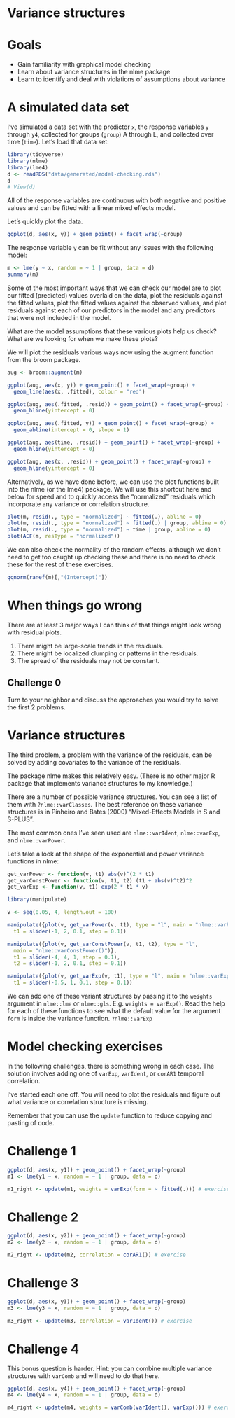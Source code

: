 # Variance structures

# Goals

- Gain familiarity with graphical model checking
- Learn about variance structures in the nlme package
- Learn to identify and deal with violations of assumptions about variance

# A simulated data set

I've simulated a data set with the predictor `x`, the response variables `y`
through `y4`, collected for groups (`group`) A through L, and collected over
time (`time`). Let's load that data set:

```r
library(tidyverse)
library(nlme)
library(lme4)
d <- readRDS("data/generated/model-checking.rds")
d
# View(d)
```

All of the response variables are continuous with both negative and positive
values and can be fitted with a linear mixed effects model.

Let's quickly plot the data.

```r
ggplot(d, aes(x, y)) + geom_point() + facet_wrap(~group)
```

The response variable `y` can be fit without any issues with the following
model:

```r
m <- lme(y ~ x, random = ~ 1 | group, data = d)
summary(m)
```

Some of the most important ways that we can check our model are to plot our
fitted (predicted) values overlaid on the data, plot the residuals against the
fitted values, plot the fitted values against the observed values, and plot
residuals against each of our predictors in the model and any predictors
that were not included in the model.

What are the model assumptions that these various plots help us check? What are
we looking for when we make these plots?

We will plot the residuals various ways now using the augment function from the broom package.

```r
aug <- broom::augment(m)

ggplot(aug, aes(x, y)) + geom_point() + facet_wrap(~group) +
  geom_line(aes(x, .fitted), colour = "red")

ggplot(aug, aes(.fitted, .resid)) + geom_point() + facet_wrap(~group) +
  geom_hline(yintercept = 0)

ggplot(aug, aes(.fitted, y)) + geom_point() + facet_wrap(~group) +
  geom_abline(intercept = 0, slope = 1)

ggplot(aug, aes(time, .resid)) + geom_point() + facet_wrap(~group) +
  geom_hline(yintercept = 0)

ggplot(aug, aes(x, .resid)) + geom_point() + facet_wrap(~group) +
  geom_hline(yintercept = 0)
```

Alternatively, as we have done before, we can use the plot functions built into
the nlme (or the lme4) package. We will use this shortcut here and below for
speed and to quickly access the "normalized" residuals which incorporate any
variance or correlation structure.

```r
plot(m, resid(., type = "normalized") ~ fitted(.), abline = 0)
plot(m, resid(., type = "normalized") ~ fitted(.) | group, abline = 0)
plot(m, resid(., type = "normalized") ~ time | group, abline = 0)
plot(ACF(m, resType = "normalized"))
```

We can also check the normality of the random effects, although we don't need
to get too caught up checking these and there is no need to check these
for the rest of these exercises.

```r
qqnorm(ranef(m)[,"(Intercept)"])
```

# When things go wrong

There are at least 3 major ways I can think of that things might look wrong with residual plots.

1. There might be large-scale trends in the residuals.
2. There might be localized clumping or patterns in the residuals.
3. The spread of the residuals may not be constant.

## Challenge 0

Turn to your neighbor and discuss the approaches you would try to solve the first 2 problems.

# Variance structures

The third problem, a problem with the variance of the residuals, can be solved by adding covariates to the variance of the residuals.

The package nlme makes this relatively easy. (There is no other major R package that implements variance structures to my knowledge.)

There are a number of possible variance structures. You can see a list of them with `?nlme::varClasses`. The best reference on these variance structures is in Pinheiro and Bates (2000) "Mixed-Effects Models in S and S-PLUS".

The most common ones I've seen used are `nlme::varIdent`, `nlme::varExp`, and `nlme::varPower`.

Let's take a look at the shape of the exponential and power variance functions in nlme:

```r
get_varPower <- function(v, t1) abs(v)^(2 * t1)
get_varConstPower <- function(v, t1, t2) (t1 + abs(v)^t2)^2
get_varExp <- function(v, t1) exp(2 * t1 * v)

library(manipulate)

v <- seq(0.05, 4, length.out = 100)

manipulate({plot(v, get_varPower(v, t1), type = "l", main = "nlme::varPower()")},
  t1 = slider(-1, 2, 0.1, step = 0.1))

manipulate({plot(v, get_varConstPower(v, t1, t2), type = "l",
  main = "nlme::varConstPower()")},
  t1 = slider(-4, 4, 1, step = 0.1),
  t2 = slider(-1, 2, 0.1, step = 0.1))

manipulate({plot(v, get_varExp(v, t1), type = "l", main = "nlme::varExp()")},
  t1 = slider(-0.5, 1, 0.1, step = 0.1))
```

We can add one of these variant structures by passing it to the `weights` argument in `nlme::lme` or `nlme::gls`. E.g. `weights = varExp()`. Read the help for each of these functions to see what the default value for the argument `form` is inside the variance function. `?nlme::varExp`

# Model checking exercises

In the following challenges, there is something wrong in each case. The
solution involves adding one of `varExp`, `varIdent`, or `corAR1` temporal
correlation.

I've started each one off. You will need to plot the residuals and figure out
what variance or correlation structure is missing.

Remember that you can use the `update` function to reduce copying and pasting
of code.

# Challenge 1

```r
ggplot(d, aes(x, y1)) + geom_point() + facet_wrap(~group)
m1 <- lme(y1 ~ x, random = ~ 1 | group, data = d)

m1_right <- update(m1, weights = varExp(form = ~ fitted(.))) # exercise
```

# Challenge 2

```r
ggplot(d, aes(x, y2)) + geom_point() + facet_wrap(~group)
m2 <- lme(y2 ~ x, random = ~ 1 | group, data = d)

m2_right <- update(m2, correlation = corAR1()) # exercise
```

# Challenge 3

```r
ggplot(d, aes(x, y3)) + geom_point() + facet_wrap(~group)
m3 <- lme(y3 ~ x, random = ~ 1 | group, data = d)

m3_right <- update(m3, correlation = varIdent()) # exercise
```

# Challenge 4

This bonus question is harder. Hint: you can combine multiple variance structures with `varComb` and will need to do that here.

```r
ggplot(d, aes(x, y4)) + geom_point() + facet_wrap(~group)
m4 <- lme(y4 ~ x, random = ~ 1 | group, data = d)

m4_right <- update(m4, weights = varComb(varIdent(), varExp())) # exercise
```
